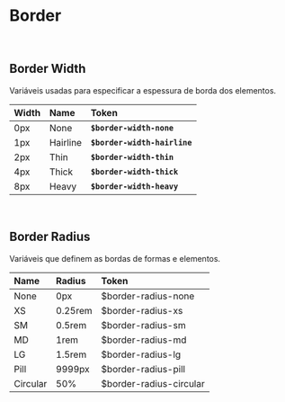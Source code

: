 <Meta title="Global Tokens/4 - Borders" />

# **Border**

<br />

## Border Width

Variáveis usadas para especificar a espessura de borda dos elementos.

| Width | Name     | Token                        |
| :---- | :------- | :--------------------------- |
| 0px   | None     | **`$border-width-none`**     |
| 1px   | Hairline | **`$border-width-hairline`** |
| 2px   | Thin     | **`$border-width-thin`**     |
| 4px   | Thick    | **`$border-width-thick`**    |
| 8px   | Heavy    | **`$border-width-heavy`**    |

<br />

## Border Radius

Variáveis que definem as bordas de formas e elementos.

| Name     | Radius  | Token                   |
| :------- | :------ | :---------------------- |
| None     | 0px     | $border-radius-none     |
| XS       | 0.25rem | $border-radius-xs       |
| SM       | 0.5rem  | $border-radius-sm       |
| MD       | 1rem    | $border-radius-md       |
| LG       | 1.5rem  | $border-radius-lg       |
| Pill     | 9999px  | $border-radius-pill     |
| Circular | 50%     | $border-radius-circular |
